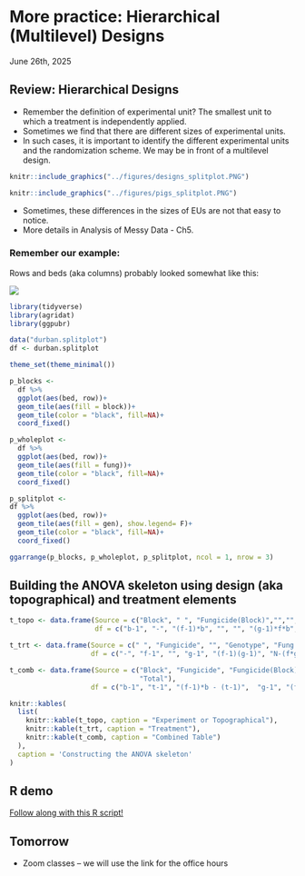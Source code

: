 # More practice: Hierarchical (Multilevel) Designs 
June 26th, 2025  

## Review: Hierarchical Designs 

- Remember the definition of experimental unit? The smallest unit to which a treatment is independently applied. 
- Sometimes we find that there are different sizes of experimental units. 
- In such cases, it is important to identify the different experimental units and the randomization scheme. We may be in front of a multilevel design. 

```r
knitr::include_graphics("../figures/designs_splitplot.PNG")
```

```r
knitr::include_graphics("../figures/pigs_splitplot.PNG")
```

- Sometimes, these differences in the sizes of EUs are not that easy to notice.  
- More details in Analysis of Messy Data - Ch5. 

### Remember our example:  

Rows and beds (aka columns) probably looked somewhat like this: 

![](https://www.pnw.coop/images/651/images/strip4.jpg)

```r
library(tidyverse)
library(agridat)
library(ggpubr)

data("durban.splitplot")
df <- durban.splitplot

theme_set(theme_minimal())

p_blocks <- 
  df %>% 
  ggplot(aes(bed, row))+
  geom_tile(aes(fill = block))+
  geom_tile(color = "black", fill=NA)+
  coord_fixed()

p_wholeplot <-
  df %>% 
  ggplot(aes(bed, row))+
  geom_tile(aes(fill = fung))+
  geom_tile(color = "black", fill=NA)+
  coord_fixed()

p_splitplot <- 
df %>% 
  ggplot(aes(bed, row))+
  geom_tile(aes(fill = gen), show.legend= F)+
  geom_tile(color = "black", fill=NA)+
  coord_fixed()

ggarrange(p_blocks, p_wholeplot, p_splitplot, ncol = 1, nrow = 3)
```



## Building the ANOVA skeleton using design (aka topographical) and treatment elements  

```r
t_topo <- data.frame(Source = c("Block", " ", "Fungicide(Block)","","","Gen(Fung x Block)", "Total"),
                     df = c("b-1", "-", "(f-1)*b", "", "", "(g-1)*f*b", "N-1"))

t_trt <- data.frame(Source = c(" ", "Fungicide", "", "Genotype", "Fung x Gen", "Parallels", "Total"),
                    df = c("-", "f-1", "", "g-1", "(f-1)(g-1)", "N-(f*g)", "N-1"))

t_comb <- data.frame(Source = c("Block", "Fungicide", "Fungicide(Block)", "Genotype", "Fung x Gen", "Pens(Block x Trt)\naka error",
                                "Total"),
                    df = c("b-1", "t-1", "(f-1)*b - (t-1)",  "g-1", "(f-1)(g-1)", "(g-1)*f*b - (g-1 + (f-1)(g-1))", "N-1"))

knitr::kables(
  list(
    knitr::kable(t_topo, caption = "Experiment or Topographical"),
    knitr::kable(t_trt, caption = "Treatment"),
    knitr::kable(t_comb, caption = "Combined Table")
  ),
  caption = 'Constructing the ANOVA skeleton'
)
```

## R demo 

[Follow along with this R script!](../scripts/06252025_splitplot2.Rmd)

## Tomorrow  

- Zoom classes -- we will use the link for the office hours 

